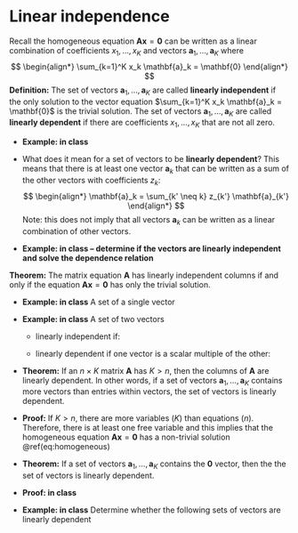 # Linear independence {#linear-independence}

Recall the homogeneous equation $\mathbf{A} \mathbf{x} = \mathbf{0}$ can be written as a linear combination of coefficients $x_1, \ldots, x_K$ and vectors $\mathbf{a}_1, \ldots, \mathbf{a}_K$ where 
$$
\begin{align*}
\sum_{k=1}^K x_k \mathbf{a}_k = \mathbf{0}
\end{align*}
$$
**Definition:** The set of vectors $\mathbf{a}_1, \ldots, \mathbf{a}_K$ are called **linearly independent** if the only solution to the vector equation $\sum_{k=1}^K x_k \mathbf{a}_k = \mathbf{0}$ is the trivial solution. The set of vectors $\mathbf{a}_1, \ldots, \mathbf{a}_K$ are called **linearly dependent** if there are coefficients $x_1, \ldots, x_K$ that are not all zero.

* **Example: in class**

* What does it mean for a set of vectors to be **linearly dependent**? This means that there is at least one vector $\mathbf{a}_k$ that can be written as a sum of the other vectors with coefficients $z_k$:
$$
\begin{align*}
\mathbf{a}_k = \sum_{k' \neq k} z_{k'} \mathbf{a}_{k'}
\end{align*}
$$
Note: this does not imply that all vectors $\mathbf{a}_{k}$ can be written as a linear combination of other vectors.

* **Example: in class -- determine if the vectors are linearly independent and solve the dependence relation**

**Theorem:** The matrix equation $\mathbf{A}$ has linearly independent columns if and only if the equation $\mathbf{A}\mathbf{x} = \mathbf{0}$ has only the trivial solution.

* **Example: in class** A set of a single vector

* **Example:  in class** A set of two vectors

    * linearly independent if:
    
    * linearly dependent if one vector is a scalar multiple of the other:
    
    
* **Theorem:** If an $n \times K$ matrix $\mathbf{A}$ has $K > n$, then the columns of $\mathbf{A}$ are linearly dependent. In other words, if a set of vectors $\mathbf{a}_1, \ldots, \mathbf{a}_K$ contains more vectors than entries within vectors, the set of vectors is linearly dependent.

* **Proof:** If $K>n$, there are more variables ($K$) than equations ($n$). Therefore, there is at least one free variable and this implies that the homogeneous equation $\mathbf{A}\mathbf{x}=\mathbf{0}$ has a non-trivial solution \@ref(eq:homogeneous)


* **Theorem:** If a set of vectors $\mathbf{a}_1, \ldots, \mathbf{a}_K$ contains the $\mathbf{0}$ vector, then the the set of vectors is linearly dependent.

* **Proof: in class**

* **Example: in class** Determine whether the following sets of vectors are linearly dependent






    
    




